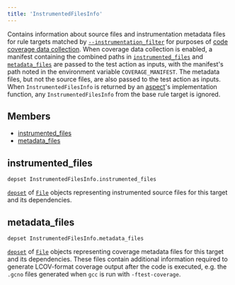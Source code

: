 ```yaml
---
title: 'InstrumentedFilesInfo'
---
```



Contains information about source files and instrumentation metadata files for rule targets matched by [`--instrumentation_filter`](https://bazel.build/reference/command-line-reference#flag--instrumentation_filter) for purposes of [code coverage data collection](https://bazel.build/extending/rules#code_coverage). When coverage data collection is enabled, a manifest containing the combined paths in [`instrumented_files`](#instrumented_files) and [`metadata_files`](#metadata_files) are passed to the test action as inputs, with the manifest's path noted in the environment variable `COVERAGE_MANIFEST`. The metadata files, but not the source files, are also passed to the test action as inputs. When `InstrumentedFilesInfo` is returned by an [aspect](https://bazel.build/extending/aspects)'s implementation function, any `InstrumentedFilesInfo` from the base rule target is ignored.

## Members

* [instrumented\_files](#instrumented_files)
* [metadata\_files](#metadata_files)

## instrumented\_files

```
depset InstrumentedFilesInfo.instrumented_files
```

[`depset`](../builtins/depset.mdx) of [`File`](../builtins/File.mdx) objects representing instrumented source files for this target and its dependencies.

## metadata\_files

```
depset InstrumentedFilesInfo.metadata_files
```

[`depset`](../builtins/depset.mdx) of [`File`](../builtins/File.mdx) objects representing coverage metadata files for this target and its dependencies. These files contain additional information required to generate LCOV-format coverage output after the code is executed, e.g. the `.gcno` files generated when `gcc` is run with `-ftest-coverage`.